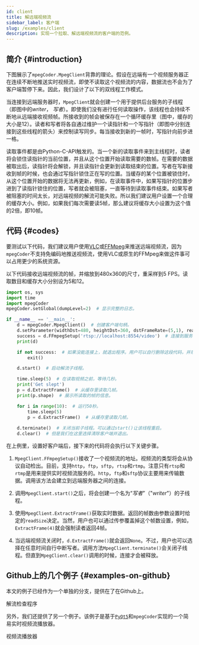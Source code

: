 ```yaml
---
id: client
title: 解远端视频流
sidebar_label: 客户端
slug: /examples/client
description: 实现一个拉取、解远端视频流的客户端的范例。
---
```




## 简介 {#introduction}

下图展示了`mpegCoder.MpegClient`背靠的理论。假设在远端有一个视频服务器正在连续不断地推送实时视频流，即使不读取这个视频流的内容，数据流也不会为了客户端暂停下来。因此，我们设计了以下的双线程工作模式。

<p>
  <ClientSvg className="themeColor"/>
</p>

当连接到远端服务器时，`MpegClient`就会创建一个用于提供后台服务的子线程（即图中的*writer*， *写者*）。即使我们没有进行任何读取操作，该线程也会持续不断地从远端接收视频帧。所接收到的帧会被保存在一个循环缓存里（图中，缓存的大小是12）。读者和写者将各自通过维护一个读指针和一个写指针（即图中分别连接到这些线程的箭头）来控制读写同步。每当接收到新的一帧时，写指针向前步进一格。

读取事件都是由Python-C-API触发的。当一个新的读取事件来到主线程时，读者将会锁住读指针的当前位置，并且从这个位置开始读取需要的数帧。在需要的数据被取出后，读指针将会解锁，并且读指针会更新到读取结束的位置。写者在写新接收到帧的时候，也会通过写指针锁住正在写的位置。当缓存的某个位置被锁住时，从这个位置开始的数据将无法再更新，例如，在读取事件中，如果写指针的位置步进到了读指针锁住的位置，写者就会被阻塞，一直等待到读取事件结束。如果写者被阻塞的时间太长，对远端视频的解流可能失败。所以我们建议用户设置一个合理的缓存大小。例如，如果我们每次需要读5帧，那么建议将缓存大小设置为这个值的2倍，即10帧。

## 代码 {#codes}

要测试以下代码，我们建议用户使用[VLC<IconExternalLink/>][link-vlc]或[FFMpeg<IconExternalLink/>][link-ffmpeg-stream]来推送远端视频流，因为`mpegCoder`不支持免编码地推送视频流，使用VLC或原生的FFMpeg来做这件事可以占用更少的系统资源。

以下代码接收远端视频流的帧，并缩放到480x360的尺寸，重采样到5 FPS。读取数目和缓存大小分别设为5和12。

```python {9,15,19,22-24,26-27} title="client.py" showLineNumbers
import os, sys
import time
import mpegCoder
mpegCoder.setGlobal(dumpLevel=2)  # 显示完整的日志。

if __name__ == '__main__':
    d = mpegCoder.MpegClient()  # 创建客户端句柄。
    d.setParameter(widthDst=480, heightDst=360, dstFrameRate=(5,1), readSize=5, cacheSize=12)  # 进行基础设置。
    success = d.FFmpegSetup('rtsp://localhost:8554/video')  # 连接到服务器。
    print(d)

    if not success:  # 如果没能连接上，就退出程序。用户可以自行删除这段代码，并观察会发生什么现象。
        exit()

    d.start()  # 启动解流子线程。

    time.sleep(5)  # 在读取视频之前，等待几秒。
    print('Get slept')
    p = d.ExtractFrame()  # 从缓存里读取几帧。
    print(p.shape)  # 展示所读取的帧的信息。

    for i in range(10):  # 运行50秒。
        time.sleep(5)
        p = d.ExtractFrame()  # 从缓存里读取几帧。
        
    d.terminate()  # 关闭当前子线程。可以通过start()让该线程重启。
    d.clear()  # 但是我们在这里选择清除客户端并退出。
```

在上例里，设置好客户端后，接下来的代码将会执行以下关键步骤。

1. `MpegClient.FFmpegSetup()`接收了一个视频流的地址。视频流的类型将会从协议自动检出。目前，支持`http`，`ftp`，`sftp`，`rtsp`和`rtmp`。注意只有`rtsp`和`rtmp`是用来提供实时视频流服务的。`http`，`ftp`和`sftp`协议主要用来传输数据。调用该方法会建立到远端服务器之间的连接。

2. 调用`MpegClient.start()`之后，将会创建一个名为“*写者*”（"*writer*"）的子线程。

3. 使用`MpegClient.ExtractFrame()`获取实时数据。返回的帧数由参数设置时给定的`readSize`决定。当然，用户也可以通过传参覆盖掉这个帧数设置，例如，`ExtractFrame(4)`就会强制读者返回4帧。

4. 当远端视频流关闭时，`d.ExtractFrame()`就会返回`None`。不过，用户也可以选择在任意时间自行中断写者。调用方法`MpegClient.terminate()`会关闭子线程。但直到`MpegClient.clear()`调用的时候，连接才会被释放。

## Github上的几个例子 {#examples-on-github}

本文的例子已经作为一个单独的分支，提供在了在Github上。

<p>
  <DarkButton to="https://github.com/cainmagi/FFmpeg-Encoder-Decoder-for-Python/tree/example-client-check" icon={octGitBranch16}>
    解流检查程序
  </DarkButton>
</p>

另外，我们还提供了另一个例子。该例子是基于[`PyQt5`<IconExternalLink/>][link-pyqt5]和`mpegCoder`实现的一个简易实时视频流播放器。

<p>
  <DarkButton to="https://github.com/cainmagi/FFmpeg-Encoder-Decoder-for-Python/tree/example-client-player" icon={octGitBranch16}>
    视频流播放器
  </DarkButton>
</p>

[link-pyqt5]:https://www.riverbankcomputing.com/software/pyqt "PyQt5"
[link-vlc]:https://www.videolan.org/vlc/streaming.html "VLC used for streaming"
[link-ffmpeg-stream]:https://trac.ffmpeg.org/wiki/StreamingGuide "FFMpeg used for streaming"

